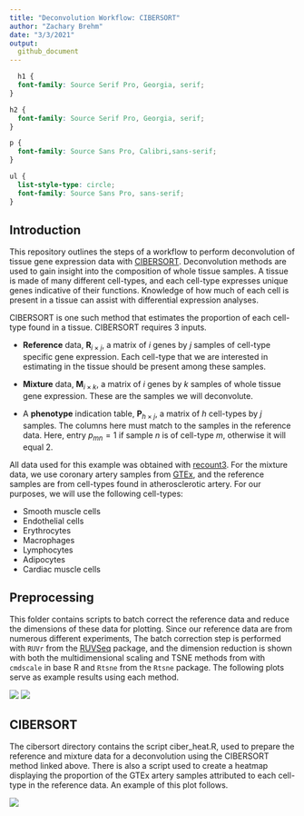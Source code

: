 ```yaml
---
title: "Deconvolution Workflow: CIBERSORT"
author: "Zachary Brehm"
date: "3/3/2021"
output: 
  github_document
---
```


```css
  h1 {
  font-family: Source Serif Pro, Georgia, serif;
}

h2 {
  font-family: Source Serif Pro, Georgia, serif;
}

p {
  font-family: Source Sans Pro, Calibri,sans-serif;
}

ul {
  list-style-type: circle;
  font-family: Source Sans Pro, sans-serif;
}
```


## Introduction

This repository outlines the steps of a workflow to perform deconvolution of tissue gene expression data with [CIBERSORT](https://cibersort.stanford.edu/). Deconvolution methods are used to gain insight into the composition of whole tissue samples. A tissue is made of many different cell-types, and each cell-type expresses unique genes indicative of their functions. Knowledge of how much of each cell is present in a tissue can assist with differential expression analyses. 

CIBERSORT is one such method that estimates the proportion of each cell-type found in a tissue. CIBERSORT requires 3 inputs.

* **Reference** data, $\mathbf{R}_{i \times j}$, a matrix of $i$ genes by $j$ samples of cell-type specific gene expression. Each cell-type that we are interested in estimating in the tissue should be present among these samples.

* **Mixture** data, $\mathbf{M}_{i \times k}$, a matrix of $i$ genes by $k$ samples of whole tissue gene expression. These are the samples we will deconvolute.

* A **phenotype** indication table, $\mathbf{P}_{h \times j}$, a matrix of $h$ cell-types by $j$ samples. The columns here must match to the samples in the reference data. Here, entry $p_{mn} = 1$ if sample $n$ is of cell-type $m$, otherwise it will equal 2.

All data used for this example was obtained with [recount3](https://bioconductor.org/packages/release/bioc/html/recount3.html). For the mixture data, we use coronary artery samples from [GTEx](https://www.gtexportal.org/home/), and the reference samples are from cell-types found in atherosclerotic artery. For our purposes, we will use the following cell-types:

* Smooth muscle cells
* Endothelial cells
* Erythrocytes
* Macrophages
* Lymphocytes
* Adipocytes
* Cardiac muscle cells

## Preprocessing

This folder contains scripts to batch correct the reference data and reduce the dimensions of these data for plotting. Since our reference data are from numerous different experiments,  The batch correction step is performed with `RUVr` from the [RUVSeq](https://bioconductor.org/packages/release/bioc/html/RUVSeq.html) package, and the dimension reduction is shown with both the multidimensional scaling and TSNE methods from with `cmdscale` in base R and `Rtsne` from the `Rtsne` package. The following plots serve as example results using each method.

![](images/gg_cmd.svg)
![](images/gg_tsne.svg)

## CIBERSORT

The cibersort directory contains the script ciber_heat.R, used to prepare the reference and mixture data for a deconvolution using the CIBERSORT method linked above. There is also a script used to create a heatmap displaying the proportion of the GTEx artery samples attributed to each cell-type in the reference data. An example of this plot follows.

![](images/gg_ciberHeat.png)